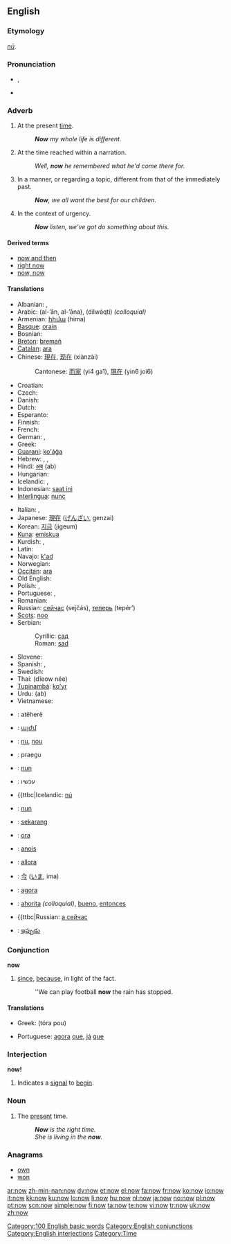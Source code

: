 {{see|NOW}}
{{wikipedia}}
==English==

{{rank|only|like|little|77|now|then|A|should}}

===Etymology===
{{OE.}} ''[[nū]]''.

===Pronunciation===
* {{IPA|/naʊ/}}, {{SAMPA|/naU/}}
* {{audio|en-us-now.ogg|Audio (US)}}
*: {{rhymes|aʊ}}

===Adverb===
{{en-adv|-}}

# At the present [[time]].
#: '''''Now''' my whole life is different.''
# At the time reached within a narration.
#: ''Well, '''now''' he remembered what he'd come there for.''
# In a manner, or regarding a topic, different from that of the immediately past.
#: '''''Now''', we all want the best for our children.''
# In the context of urgency.
#: '''''Now''' listen, we've got do something about this.''

====Derived terms====
* [[now and then]]
* [[right now]]
* [[now, now]]

====Translations====
{{trans-top|At this time}}
* Albanian: {{t-|sq|tani|xs=Albanian}}, {{t-|sq|tash|xs=Albanian}}
* Arabic: {{Arab|[[الآن]]}} (al-’ān, al-’āna), {{Arab|[[دلوقتي]]}} (dilwáqti) ''(colloquial)''
* Armenian: [[հիմա]] (hima)
* [[Basque]]: [[orain]]
* Bosnian: {{t-|bs|sad}}
* [[Breton]]: [[bremañ]]
* [[Catalan]]: [[ara]]
* Chinese: [[現在]], [[现在]] (xiànzài)
*: Cantonese: [[而家]] (yi4 ga1), [[現在]] (yin6 joi6)
* Croatian: {{t+|hr|sad}}
* Czech: {{t+|cs|teď}}
* Danish: {{t+|da|nu}}
* Dutch: {{t+|nl|nu}}
* Esperanto: {{t-|eo|nun|xs=Esperanto}}
* Finnish: {{t+|fi|nyt}}
* French: {{t+|fr|maintenant}}
* German: {{t+|de|jetzt}}, {{t+|de|nun}}
* Greek: {{t+|el|τώρα|sc=Grek}}
* [[Guaraní]]: [[ko'ág̃a]]
* Hebrew: {{he-translation|עכשיו|akhsháv}}, {{he-translation|כעת|ka`ét}}, {{he-translation|עתה|attá}}
* Hindi: [[अब]] (ab)
* Hungarian: {{t+|hu|most}}
* Icelandic: {{t+|is|nú}}, {{t+|is|núna}}
* Indonesian: [[saat ini]]
* [[Interlingua]]: [[nunc]]
{{trans-mid}}
* Italian: {{t+|it|adesso}}, {{t+|it|ora}}
* Japanese: [[現在]] ([[げんざい]], genzai)
* Korean: [[지금]] (jigeum)
* [[Kuna]]: [[emiskua]]
* Kurdish: {{KUchar|[[ئێستا]]}}, {{KUchar|[[له‌م کاته‌]]}}
* Latin: {{t+|la|nunc}}
* Navajo: [[k'ad]]
* Norwegian: {{t-|no|nå}}
* [[Occitan]]: [[ara]]
* Old English: {{t-|ang|nu|alt=nū|xs=Old English}}
* Polish: {{t+|pl|obecnie}}, {{t+|pl|teraz}}
* Portuguese: {{t+|pt|agora}}, {{t+|pt|já}}
* Romanian: {{t+|ro|acum}}
* Russian: [[сейчас]] (sejčás), [[теперь]] (tepér’)
* [[Scots]]: [[noo#Scots|noo]]
* Serbian:
*: Cyrillic: [[сад#Serbian|сад]]
*: Roman: [[sad#Serbian|sad]]
* Slovene: {{t+|sl|zdaj}}
* Spanish: {{t+|es|ahora}}, {{t+|es|ya}}
* Swedish: {{t+|sv|nu}}
* Thai: {{Thai|[[เดี๋ยวนี้]]}} (dĭeow née)
* [[Tupinambá]]: [[ko'yr]]
* Urdu: {{ur-Arab|[[اب]]}} (ab)
* Vietnamese: {{t+|vi|bây giờ|xs=Vietnamese}}
{{trans-bottom}}

{{trans-top|In a manner, or regarding a topic, different from that of the immediately past}}
{{trans-mid}}
{{trans-bottom}}

{{trans-top|In the context of urgency}}
{{trans-mid}}
{{trans-bottom}}

<!-- {{trans-top|a way of introducing a sentence}} -- now split into senses 3 & 4
* Albanian: {{t+|sq|atëherë|xs=Albanian}} 3,4
* Armenian: [[այժմ]] (ayžm) 3,4
* Dutch: {{t+|nl|nou}}, {{t+|nl|nu}} 3,4
* German: {{t+|de|nun}} 3,4
* Hebrew: {{he-translation|עכשיו|akhsháv}} 3,4
* Icelandic: {{t+|is|nú}}, {{t+|is|núna}} 3,4
* Italian: {{t+|it|allora}} 3,4
* Portuguese: {{t+|pt|agora}} 3,4
* Russian: {{t-|ru|а сейчас|tr=a sejčás|sc=Cyrl}} 3,4
* Spanish: {{t+|es|entonces}} 3,4
-->

{{checktrans}}
* {{ttbc|Albanian}}: atëherë <!-- 3,4 -->
* {{ttbc|Armenian}}: [[այժմ]] <!-- 3,4 -->
* {{ttbc|Dutch}}: [[nu]], [[nou]] <!-- & 3,4 -->
* {{ttbc|Estonian}}: praegu
* {{ttbc|German}}: [[nun]] <!-- 3,4 -->
* {{ttbc|Hebrew}}: <!-- 3,4 -->  עכשיו
* {{ttbc|Icelandic: [[nú]] <!-- 3,4 -->
* {{ttbc|Ido}}: [[nun]] 
* {{ttbc|Indonesian}}: [[sekarang]]
* {{ttbc|Interlingua}}: [[ora]]
* {{ttbc|Irish}}: [[anois]]
* {{ttbc|Italian}}: [[allora]] <!-- 3,4 -->
* {{ttbc|Japanese}}: [[今]] ([[いま]], ima)
* {{ttbc|Portuguese}}: [[agora]] <!-- 3,4 -->
* {{ttbc|Spanish}}: [[ahorita]] ''(colloquial)'', [[bueno]], <!-- & 3,4 --> [[entonces]]
* {{ttbc|Russian: [[а сейчас]] <!-- 3,4 -->
* {{ttbc|Telugu}}: [[ఇప్పుడు]]

===Conjunction===
'''now'''

# [[since]], [[because]], in light of the fact.
#: ''We can play football '''now''' the rain has stopped.

====Translations====
{{trans-top|since, because}}
* Greek: {{t|el|τώρα που|sc=Grek}} (tóra pou)
{{trans-mid}}
* Portuguese: [[agora]] [[que]], [[já]] [[que]]
{{trans-bottom}}

===Interjection===
'''now!'''

# Indicates a [[signal]] to [[begin]].

===Noun===
{{en-noun|-}}

# The [[present]] time.
#: '''''Now''' is the right time.''
#: ''She is living in the '''now'''.''

===Anagrams===
* [[own]]
* [[won]]

[[Category:100 English basic words]]
[[Category:English conjunctions]]
[[Category:English interjections]]
[[Category:Time]]

[[ar:now]]
[[zh-min-nan:now]]
[[dv:now]]
[[et:now]]
[[el:now]]
[[fa:now]]
[[fr:now]]
[[ko:now]]
[[io:now]]
[[it:now]]
[[kk:now]]
[[ku:now]]
[[lo:now]]
[[li:now]]
[[hu:now]]
[[nl:now]]
[[ja:now]]
[[no:now]]
[[pl:now]]
[[pt:now]]
[[scn:now]]
[[simple:now]]
[[fi:now]]
[[ta:now]]
[[te:now]]
[[vi:now]]
[[tr:now]]
[[uk:now]]
[[zh:now]]
